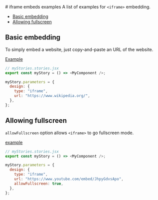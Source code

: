 
<Meta of={IFrameStories} />
# iframe embeds examples

<Subtitle>
  A list of examples for <code>&lt;iframe&gt;</code> embedding.
</Subtitle>

- [Basic embedding](#basic-embedding)
- [Allowing fullscreen](#allowing-fullscreen)

## Basic embedding

To simply embed a website, just copy-and-paste an URL of the website.

[Example](/story/docs-iframe-examples--embed-site)

```js
// myStories.stories.jsx
export const myStory = () => <MyComponent />;

myStory.parameters = {
  design: {
    type: "iframe",
    url: "https://www.wikipedia.org/",
  },
};
```

## Allowing fullscreen

`allowFullscreen` option allows `<iframe>` to go fullscreen mode.

[example](/story/docs-iframe-examples--allow-fullscreen)

```js
// myStories.stories.jsx
export const myStory = () => <MyComponent />;

myStory.parameters = {
  design: {
    type: "iframe",
    url: "https://www.youtube.com/embed/JhpyGdvsApo",
    allowFullscreen: true,
  },
};
```
